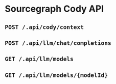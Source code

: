 # Sourcegraph Cody API

## `POST /.api/cody/context`
<ApiOperation operation="POST /.api/cody/context" />

## `POST /.api/llm/chat/completions`
<ApiOperation operation="POST /.api/llm/chat/completions" />

## `GET /.api/llm/models`
<ApiOperation operation="GET /.api/llm/models" />

## `GET /.api/llm/models/{modelId}`
<ApiOperation operation="GET /.api/llm/models/{modelId}" />

